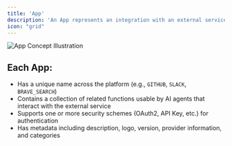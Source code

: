 ```yaml
---
title: 'App'
description: 'An App represents an integration with an external service or platform (like GitHub, Google, Slack, etc.) that exposes a set of functions for AI agents to use.'
icon: "grid"
---
```


<Frame>
  <img src="/images/platform/apps.png" alt="App Concept Illustration" />
</Frame>

## Each App:

- Has a unique name across the platform (e.g., `GITHUB`, `SLACK`, `BRAVE_SEARCH`)
- Contains a collection of related functions usable by AI agents that interact with the external service
- Supports one or more security schemes (OAuth2, API Key, etc.) for authentication
- Has metadata including description, logo, version, provider information, and categories
